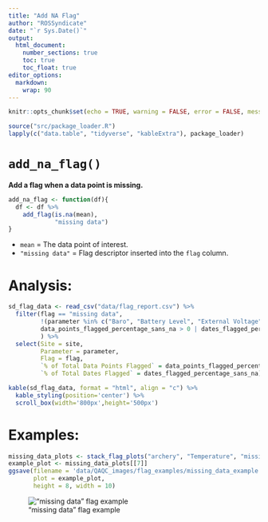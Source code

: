 ```yaml
---
title: "Add NA Flag"
author: "ROSSyndicate"
date: "`r Sys.Date()`"
output: 
  html_document:
    number_sections: true
    toc: true
    toc_float: true
editor_options: 
  markdown: 
    wrap: 90
---
```


```r
knitr::opts_chunk$set(echo = TRUE, warning = FALSE, error = FALSE, message = FALSE) 
```

```r
source("src/package_loader.R")
lapply(c("data.table", "tidyverse", "kableExtra"), package_loader)
```

# `add_na_flag()`
**Add a flag when a data point is missing.**
```r
add_na_flag <- function(df){
  df <- df %>%
    add_flag(is.na(mean), 
             "missing data")
}
```
- `mean` = The data point of interest.
- `"missing data"` = Flag descriptor inserted into the `flag` column.

# Analysis:
```r
sd_flag_data <- read_csv("data/flag_report.csv") %>% 
  filter(flag == "missing data",
         !(parameter %in% c("Baro", "Battery Level", "External Voltage")),
         data_points_flagged_percentage_sans_na > 0 | dates_flagged_percentage_sans_na > 0
         ) %>% 
  select(Site = site,
         Parameter = parameter,
         Flag = flag, 
         `% of Total Data Points Flagged` = data_points_flagged_percentage_sans_na,
         `% of Total Dates Flagged` = dates_flagged_percentage_sans_na)

kable(sd_flag_data, format = "html", align = "c") %>%
  kable_styling(position='center') %>%
  scroll_box(width='800px',height='500px')
```

# Examples:
```r
missing_data_plots <- stack_flag_plots("archery", "Temperature", "missing data", all_data_flagged)
example_plot <- missing_data_plots[[7]]
ggsave(filename = 'data/QAQC_images/flag_examples/missing_data_example.png',
       plot = example_plot,
       height = 8, width = 10)
```
!["missing data" flag example](../../../data/QAQC_images/flag_examples/missing_data_example.png)
